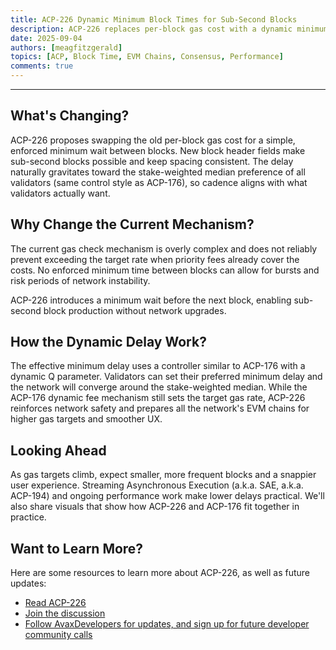 ```yaml
---
title: ACP-226 Dynamic Minimum Block Times for Sub-Second Blocks
description: ACP-226 replaces per-block gas cost with a dynamic minimum block delay to enable sub-second blocks, align with validator preferences, and prepare the network for higher gas targets.
date: 2025-09-04
authors: [meagfitzgerald]
topics: [ACP, Block Time, EVM Chains, Consensus, Performance]
comments: true
---
```


<YouTube id="v792NyX58sI" />

---

## What's Changing?

ACP-226 proposes swapping the old per-block gas cost for a simple, enforced minimum wait between blocks. New block header fields make 
sub-second blocks possible and keep spacing consistent. The delay naturally gravitates toward the stake-weighted median preference of
all validators (same control style as ACP-176), so cadence aligns with what validators actually want.

## Why Change the Current Mechanism?

The current gas check mechanism is overly complex and does not reliably prevent exceeding the target rate when priority fees already cover the
costs. No enforced minimum time between blocks can allow for bursts and risk periods of network instability.

ACP-226 introduces a minimum wait before the next block, enabling sub-second block production without network upgrades.

## How the Dynamic Delay Work?

The effective minimum delay uses a controller similar to ACP-176 with a dynamic Q parameter. Validators can set their
preferred minimum delay and the network will converge around the stake-weighted median. While the ACP-176 dynamic fee
mechanism still sets the target gas rate, ACP-226 reinforces network safety and prepares all the network's EVM chains for
higher gas targets and smoother UX.

## Looking Ahead

As gas targets climb, expect smaller, more frequent blocks and a snappier user experience. Streaming Asynchronous Execution (a.k.a. SAE, a.k.a. ACP-194) and ongoing
performance work make lower delays practical. We'll also share visuals that show how ACP-226 and ACP-176 fit together in practice.

## Want to Learn More?

Here are some resources to learn more about ACP-226, as well as future updates:
- [Read ACP-226](https://github.com/avalanche-foundation/ACPs/tree/main/ACPs/226-dynamic-minimum-block-times)
- [Join the discussion](https://github.com/avalanche-foundation/ACPs/discussions/228)
- [Follow AvaxDevelopers for updates, and sign up for future developer community calls](https://x.com/AvaxDevelopers/status/1958955055874548039)


